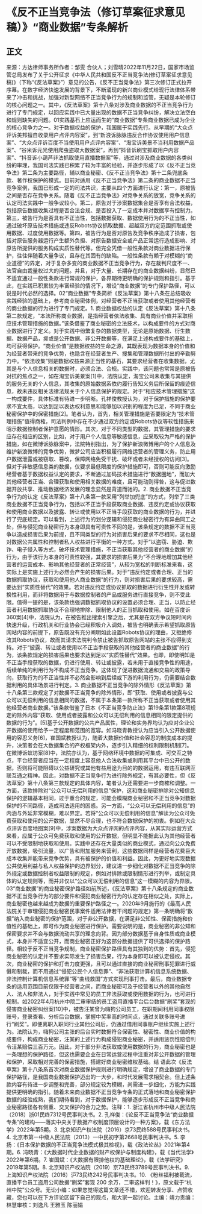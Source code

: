 # 《反不正当竞争法（修订草案征求意见稿）》“商业数据”专条解析
## 正文
来源：方达律师事务所作者：邹雯 合伙人；刘雪晴2022年11月22日，国家市场监管总局发布了关于公开征求《中华人民共和国反不正当竞争法(修订草案征求意见稿)》（下称“《反法草案》”）意见的公告，《反不正当竞争法》第三次修订正式拉开序幕。在数字经济快速发展的背景下，不断涌现的新兴商业模式给现行法律体系带来了冲击和挑战，加强对新型网络不正当竞争行为的规制和监管，无疑是本轮修订的核心问题之一。其中，《反法草案》第十八条对涉及商业数据的不正当竞争行为进行了专门规定，以回应实践中已大量出现的数据不正当竞争纠纷，解决立法空白和规则缺失的问题。01实践基石上应运而生的“商业数据”专条商业数据已成为企业的核心竞争力之一。对于数据权益的保护，我国属于实践先行。从早期的“大众点评诉美邦擅自收录用户点评内容案”，到“新浪诉脉脉违反合作协议使用用户信息案”、“大众点评诉百度不当使用用户点评内容案”、“淘宝诉美景不当利用数据产品案”、“谷米诉元光使用爬虫盗取大数据案”，再到“抖音诉刷宝抓取用户内容案”、“抖音诉小葫芦非法抓取使用直播数据案”等，通过对涉及商业数据的各类纠纷的审理，我国司法实践已积累了较为丰富的经验，并逐步形成了以《反不正当竞争法》第二条为主要路径，辅以商业秘密、《反不正当竞争法》第十二条兜底条款、著作权保护的模式。目前对适用《反不正当竞争法》第二条的商业数据不正当竞争案例，我国已形成一定的司法共识，主要从四个方面进行认定：第一，原被告之间是否存在竞争关系。随着《反不正当竞争法》对竞争关系的放宽，竞争关系的认定司法实践中一般争议较小。第二，原告对于涉案数据集合是否享有合法权益，包括原告数据收集过程是否合法合规、是否投入了一定成本并对数据享有控制力。第三，被告行为是否具有不正当性，包括数据获取、数据使用行为的不正当性，如通过破坏原告技术措施或违反Robots协议抓取数据、超越双方约定范围抓取或使用数据、过度使用数据等。第四，被告行为是否对原告及竞争秩序造成了损害，包括对原告服务器运行产生额外负担、对原告数据安全或产品正常运行造成影响、对原告所提供的服务构成实质性替代等。但完全凭借一般性条款对商业数据进行保护，往往伴随着大量争议，且存在其固有的缺陷。一般性条款有赖于对模糊的“商业道德”的界定，对于复杂多变的商业数据不正当竞争行为，存在裁判尺度不一、法官自由裁量权过大的问题。并且，对于大量、长期存在的商业数据纠纷，显然已不适宜通过一般性条款进行常规的保护，各界期待更明确的保护规则和指引。基于此，在实践已积累较为丰富经验的情况下，增设“商业数据”的专门保护路径，可以说是时代必然的选择。02“商业数据”专条简析《反法草案》第十八条在总结吸收实践经验的基础上，参考商业秘密体例，对经营者不正当获取或者使用其他经营者的商业数据的行为进行了专门规定。1. 商业数据权益的认定《反法草案》第十八条第二款规定，“本法所称商业数据，是指经营者依法收集、具有商业价值并采取相应技术管理措施的数据。”该条借鉴了商业秘密的立法技术，以构成要件的方式对商业数据进行了定义。对于实践中纷繁复杂的数据类型，无论是原始数据、衍生数据、数据产品，抑或是公开数据、非公开数据等，在满足上述构成要件的基础上，均可获得保护。“商业价值”是数据权益的生命之源，其既表现为数据本身的价值和为经营者带来的竞争优势，也隐含在经营者生产、搜集和管理数据所付出的辛勤努力中。“依法收集”则是数据权益来源正当性的基石，其要求经营者在收集数据，尤其是与个人信息相关的数据时，必须合法、合规。实践中，该问题也常常是原被告对抗的焦点之一，如在淘宝诉美景案[1]中，法院认定，淘宝公司未收集与其提供的服务无关的个人信息，其收集的原始数据系依约履行告知义务后所保留的痕迹信息，故未违反相关法律法规关于个人信息保护的规定。对于“相应技术管理措施”这一构成要件，具体标准有待进一步明晰。孔祥俊教授认为，对于保护措施的保护要求不宜太高，以达到足以表达权利意思和能够加以识别的程度为已足，不同于商业秘密保护中的保密措施[2]。笔者认为，首先，相关管理措施是否要限定为“技术管理措施”值得商榷，司法判例中存在不少通过双方约定或Robots协议等软性措施来昭示数据控制者保护意愿的情形。其次，对于不同类型的数据，其管理措施的要求应存在相应的区别，比如，对于用户个人信息等敏感信息，应采取较为严格的保护措施，如在微博诉脉脉案中，法院特别指出，为了保护新浪微博用户的个人信息及维护新浪微博的竞争优势，微梦公司应当积极履行网络运营者的管理义务，防止用户数据泄露或被窃取、篡改，保障网络免受干扰、破坏或者未经授权的访问[3]。但对于非敏感信息类的数据，仅要求最低限度的保护措施即可，否则可能反向激励经营者基于数据权益认定的要求，不断通过加码技术措施进行“数据圈地”，而加大其他经营者正当、合理获取和使用相关数据的难度，且可能动则得咎，这与促进数据开放共享、推动数据经济发展的理念显然是背道而驰的。2. 商业数据不正当竞争行为的认定《反法草案》第十八条第一款采用“列举加兜底”的方式，列举了三类商业数据不正当竞争行为，包括以不正当手段获取商业数据、违反约定或协议获取和使用商业数据以及披露、转让或使用以不正当手段获取的商业数据的行为，并进行了兜底规定。可以看到，上述行为的划分逻辑和侵犯商业秘密行为有异曲同工之处，但与侵犯商业秘密行为本身即具有可责性不同的是，该条规定的数据不正当竞争以造成损害后果为前提，且不同类型的行为对损害后果的要求不尽相同，这也是对数据公共属性和控制者私人权益进行平衡的一种方式。对于“以盗窃、胁迫、欺诈、电子侵入等方式，破坏技术管理措施，不正当获取其他经营者的商业数据”的行为，由于该行为本身的可责性较强，其要求的损害后果为“不合理地增加其他经营者的运营成本、影响其他经营者的正常经营”，从较为宽松的判断标准来看，这实际上是实施上述行为必然会产生的损害后果。对于“违反约定或者合理、正当的数据抓取协议，获取和使用他人商业数据”的行为，则对损害后果的要求较高，需要达到“实质性替代”的效果。若对违反约定或协议抓取的数据进行衍生性开发或转换性利用，而非将数据用于与数据控制者的产品或服务进行直接竞争，则不受此限。值得一提的是，该条款也强调数据抓取协议的设置必须合理、正当，以防止经营者利用数据抓取协议不合理地排除、限制他人的正当抓取和使用。如在百度诉360案[4]中，法院认为，在被告推出搜索引擎之后，尤其是在双方争议短时间内快速升级，行政机关和行业协会已经积极介入调处，被告也明确表示希望抓取原告网站内容的前提下，原告既没有充分阐明如此设置Robots协议的理由，又拒绝修改其Robots协议，故而其请求法院判令禁止被告抓取原告网站的主张不应得到支持。对于“披露、转让或者使用以不正当手段获取的其他经营者的商业数据”的行为，该条款规定的损害后果也要求达到足以“实质性替代”效果。也即，即使明知是不正当手段获取的数据，仍进行使用、转让或披露，若未用于直接竞争性的用途，后续单纯的利用行为不构成不正当竞争。这体现了促进数据流通和交易的政策导向，获取行为的不正当性并不必然会影响到后续或下游的利用行为，仍需要结合数据利用的具体场景进行判定。3. 商业数据不正当竞争的除外情形《反法草案》第十八条第三款规定了对数据不正当竞争的除外情形，即“获取、使用或者披露与公众可以无偿利用的信息相同的数据，不属于本条第一款所称不正当获取或者使用其他经营者商业数据。”该条款借鉴了日本《不正当竞争防止法》第19条第1款第8项规定的除外内容“获取、使用或者披露和公众可以无偿利用的信息相同的限定提供的数据的行为”。[5]基于公开数据的公共产品属性，理论和实务界均认为应对企业公开数据的使用给予一定程度和范围的宽容。如冯晓青教授认为应当引入公开数据使用的容忍义务[6]，崔国斌教授认为，随着大数据价值和社会容忍的制度成本的提升，决策者会在大数据集合的产权框架内外，逐步引入精细的权利限制机制[7]。在微博诉蚁坊案[8]中，法院亦认为，基于网络环境中数据的可集成、可交互之特点，平台经营者应当在一定程度上容忍他人合法收集或利用其平台中已公开的数据，否则将可能阻碍以公益研究或其他有益用途为目的的数据运用，有违互联网互联互通之精神。因此，对数据不正当竞争行为进行除外规定，有其必要性，但《反法草案》第十八条第三款规定的具体内容，笔者认为还需要进一步商榷和调整。一方面，该款排除对“公众可以无偿利用的信息”保护，这和商业秘密排除对公知信息保护的逻辑基本相同，过于重合的规定，可能会模糊商业秘密和不正当竞争对数据保护的不同路径，造成司法适用的困惑。另一方面，“公众可以无偿利用的信息”的内涵与外延非常模糊，难以界定。若将“公众可以无偿利用的信息”解读为公众可免费获取和使用的公开数据，显然不尽合理，也不符合数据保护的初衷。例如在大众点评诉百度地图案[9]中，涉案数据为大众点评网的点评内容，从其实际运营方式来看，应属于公众可免费获取和使用的公开数据，但明显不能据此认为其他经营者可以不受限制地获取和使用。实践中还存在大量类似的商业模式，通过向公众免费开放数据，吸引流量，以广告和附加服务来营利，这些数据同样是经营者花费巨大成本收集并能带来竞争优势，具有被保护的价值和利益。因此，为更好地实现数据公共使用利益与私人权益保护的边界划分，建议进一步细化对数据不正当竞争的除外规定或数据控制者权益限制的规定，例如对排除或限制情形进行列举，或制定具体的认定规则等，而并非仅以“公众可以无偿利用的信息”这一模糊的内容为界限。03“商业数据”的商业秘密保护路径如前所述，《反法草案》第十八条规定的商业数据不正当竞争行为的部分要件和侵犯商业秘密行为的认定存在相似之处，实际上，商业秘密也越来越成为数据的重要保护路径之一。2020年9月施行的《最高人民法院关于审理侵犯商业秘密民事案件适用法律若干问题的规定》第一条明确将“数据”纳入商业秘密的保护范围，对于非公开数据，在满足非公知性、保密措施和价值性的基础上，即可作为商业秘密进行保护。需要说明的是，商业秘密的非公知和保密要求并不会与数据流动共享的理念向背。因为部分数据基于自身性质或商业模式，本身并不适宜公开，而商业秘密正好为这部分数据提供了可供选择的保护路径。相较于反不正当竞争规制，商业秘密保护路径具有其独到的优势：首先，侵犯商业秘密的认定并不要求实际发生了损害后果，行为本身即可以被认定侵权。其次，商业秘密的保护和打击力度更强，且可以通过直接的商业秘密刑事犯罪进行威慑和制裁，而不用通过“侵犯公民个人信息罪”、“非法获取计算机信息系统数据、非法控制计算机信息系统罪”等“曲线救国”方式实现刑事打击。最后，商业数据专条的适用范围目前仅限于经营者之间，而商业秘密可及于经营者以外的其他自然人、法人和非法人，对于实践中常见的员工非法获取或使用数据的行为，也可进行规制。如2022年4月杭州中院二审审结的员工盗用直播平台后台数据“刷奖”套现的侵害商业秘密纠纷案[10]中，被告汪某曾为嗨狗公司员工，在职期间利用同事权限账号，登录查看、分析后台数据，掌握中奖率高的时间点，通过关联多账号进行“刷奖”。即便离职入职同行业其他公司后，仍通过借用同事账户继续实施上述行为。法院认为，嗨狗公司主张的后台实时数据符合保密性、秘密性、商业价值的构成要件，构成商业秘密，汪某的上述行为构成侵犯商业秘密，并适用惩罚性赔偿判令汪某赔偿三百万元。因此，对于部分非法获取或使用数据的行为，商业秘密也是一条理想的保护路径，但这也需要企业在日常运营过程中注重对非公开数据的管理和保护，采取相对完善的保密措施，搭建好商业秘密维权基础。结 语此次《反法草案》第十八条系首次对商业数据保护规则进行明确规定，增设了商业数据的专门保护路径，是我国商业数据保护迈出的一大步，和时代发展需求相契合。但上述条款内容有待进一步调整和完善，部分规定较为模糊，尚需进一步细化，方能为实践提供更明确的指引。随着未来商业数据不正当竞争专条的正式落地和商业秘密保护数据的经验成熟，我们期待看到，对于数据保护，能够逐步形成反不正当竞争和商业秘密路径各有侧重、交叉保护的合力之势。注释：1. 浙江省杭州市中级人民法院（2018）浙01民终7312号民事判决书。2. 孔祥俊：《论反不正当竞争法“商业数据专条”的建构——落实中央关于数据产权制度顶层设计的一种方案》，载《东方法学》2022年第5期。3. 北京知识产权法院（2016）京73民终588号民事判决书。4. 北京市第一中级人民法院（2013）一中民初字第2668号民事判决书。5. 李扬：《日本保护数据的不正当竞争法模式极其检视》，载《政法论丛》2021年第4期。6. 冯晓青：《大数据时代企业数据的财产权保护与制度构建》，载《当代法学》2022年第6期。7. 崔国斌：《大数据有限排他权的基础理论》，载《法学研究》2019年第5期。8. 北京知识产权法院（2019）京73民终3789号民事判决书。9. 上海知识产权法院（2016）沪73民终242号民事判决书。10. 《粉丝福利被截流，直播平台员工盗用公司数据“刷奖”套现 200 余万，二审这样判！》，原文载于“杭州中院”公众号。无讼小编：如果您觉得这篇文章还不错，欢迎转发分享、点赞收藏，您也可以在下方评论区留下自己的观点，和大家一起讨论。主编：靖力责编：林慧审核：刘逸凡 王雅玉 陈丽娟 